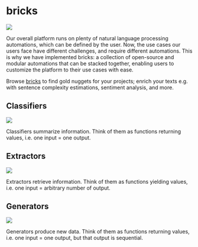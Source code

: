 # bricks

![](http://localhost:3000/screenshot-bricks.png)

Our overall platform runs on plenty of natural language processing automations, which can be defined by the user. Now, the use cases our users face have different challenges, and require different automations. This is why we have implemented bricks: a collection of open-source and modular automations that can be stacked together, enabling users to customize the platform to their use cases with ease.

Browse [bricks](https://bricks.kern.ai) to find gold nuggets for your projects; enrich your texts e.g. with sentence complexity estimations, sentiment analysis, and more.

## Classifiers

![](http://kern-assets.s3-website.eu-central-1.amazonaws.com/website/screenshots/brick-classifier.png)

Classifiers summarize information. Think of them as functions returning values, i.e. one input = one output.

## Extractors

![](http://kern-assets.s3-website.eu-central-1.amazonaws.com/website/screenshots/brick-extractor.png)

Extractors retrieve information. Think of them as functions yielding values, i.e. one input = arbitrary number of output.

## Generators

![](http://kern-assets.s3-website.eu-central-1.amazonaws.com/website/screenshots/brick-generator.png)

Generators produce new data. Think of them as functions returning values, i.e. one input = one output, but that output is sequential.
